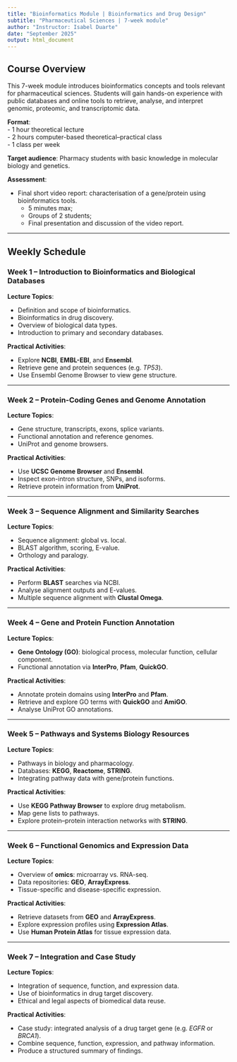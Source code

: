 ```yaml
---
title: "Bioinformatics Module | Bioinformatics and Drug Design"
subtitle: "Pharmaceutical Sciences | 7-week module"
author: "Instructor: Isabel Duarte"
date: "September 2025"
output: html_document
---
```


## Course Overview

This 7-week module introduces bioinformatics concepts and tools relevant for pharmaceutical sciences. Students will gain hands-on experience with public databases and online tools to retrieve, analyse, and interpret genomic, proteomic, and transcriptomic data.

**Format**:  
- 1 hour theoretical lecture  
- 2 hours computer-based theoretical–practical class  
- 1 class per week

**Target audience**: Pharmacy students with basic knowledge in molecular biology and genetics.

**Assessment**:

- Final short video report: characterisation of a gene/protein using bioinformatics tools.
  - 5 minutes max;
  - Groups of 2 students;
  - Final presentation and discussion of the video report.

---

## Weekly Schedule

### Week 1 – Introduction to Bioinformatics and Biological Databases

**Lecture Topics**:

- Definition and scope of bioinformatics.
- Bioinformatics in drug discovery.
- Overview of biological data types.
- Introduction to primary and secondary databases.

**Practical Activities**:

- Explore **NCBI**, **EMBL-EBI**, and **Ensembl**.
- Retrieve gene and protein sequences (e.g. *TP53*).
- Use Ensembl Genome Browser to view gene structure.

---

### Week 2 – Protein-Coding Genes and Genome Annotation

**Lecture Topics**:

- Gene structure, transcripts, exons, splice variants.
- Functional annotation and reference genomes.
- UniProt and genome browsers.

**Practical Activities**:

- Use **UCSC Genome Browser** and **Ensembl**.
- Inspect exon-intron structure, SNPs, and isoforms.
- Retrieve protein information from **UniProt**.

---

### Week 3 – Sequence Alignment and Similarity Searches

**Lecture Topics**:

- Sequence alignment: global vs. local.
- BLAST algorithm, scoring, E-value.
- Orthology and paralogy.

**Practical Activities**:

- Perform **BLAST** searches via NCBI.
- Analyse alignment outputs and E-values.
- Multiple sequence alignment with **Clustal Omega**.

---

### Week 4 – Gene and Protein Function Annotation

**Lecture Topics**:

- **Gene Ontology (GO)**: biological process, molecular function, cellular component.
- Functional annotation via **InterPro**, **Pfam**, **QuickGO**.

**Practical Activities**:

- Annotate protein domains using **InterPro** and **Pfam**.
- Retrieve and explore GO terms with **QuickGO** and **AmiGO**.
- Analyse UniProt GO annotations.

---

### Week 5 – Pathways and Systems Biology Resources

**Lecture Topics**:

- Pathways in biology and pharmacology.
- Databases: **KEGG**, **Reactome**, **STRING**.
- Integrating pathway data with gene/protein functions.

**Practical Activities**:

- Use **KEGG Pathway Browser** to explore drug metabolism.
- Map gene lists to pathways.
- Explore protein–protein interaction networks with **STRING**.

---

### Week 6 – Functional Genomics and Expression Data

**Lecture Topics**:

- Overview of **omics**: microarray vs. RNA-seq.
- Data repositories: **GEO**, **ArrayExpress**.
- Tissue-specific and disease-specific expression.

**Practical Activities**:

- Retrieve datasets from **GEO** and **ArrayExpress**.
- Explore expression profiles using **Expression Atlas**.
- Use **Human Protein Atlas** for tissue expression data.

---

### Week 7 – Integration and Case Study

**Lecture Topics**:

- Integration of sequence, function, and expression data.
- Use of bioinformatics in drug target discovery.
- Ethical and legal aspects of biomedical data reuse.

**Practical Activities**:

- Case study: integrated analysis of a drug target gene (e.g. *EGFR* or *BRCA1*).
- Combine sequence, function, expression, and pathway information.
- Produce a structured summary of findings.


